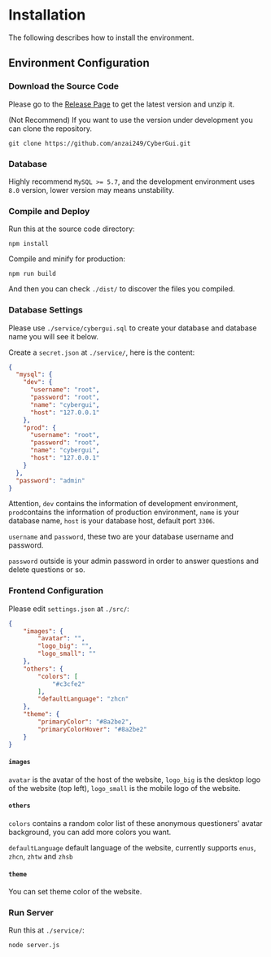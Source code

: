 
# Installation

The following describes how to install the environment.

## Environment Configuration

<Steps>

### Download the Source Code

Please go to the [Release Page](https://github.com/anzai249/CyberGui/releases) to get the latest version and unzip it.

(Not Recommend) If you want to use the version under development you can clone the repository.

```shell copy
git clone https://github.com/anzai249/CyberGui.git
```

### Database

Highly recommend `MySQL >= 5.7`, and the development environment uses `8.0` version, lower version may means unstability.

### Compile and Deploy

Run this at the source code directory:

```shell copy
npm install
```

Compile and minify for production:

```shell copy
npm run build
```

And then you can check `./dist/` to discover the files you compiled.

### Database Settings

Please use `./service/cybergui.sql` to create your database and database name you will see it below.

Create a `secret.json` at `./service/`, here is the content:

```json filename="secret.json" copy
{
  "mysql": {
    "dev": {
      "username": "root",
      "password": "root",
      "name": "cybergui",
      "host": "127.0.0.1"
    },
    "prod": {
      "username": "root",
      "password": "root",
      "name": "cybergui",
      "host": "127.0.0.1"
    }
  },
  "password": "admin"
}
```

Attention, `dev` contains the information of development environment, `prod`contains the information of production environment, `name` is your database name, `host` is your database host, default port `3306`. 

`username` and `password`, these two are your database username and password.

`password` outside is your admin password in order to answer questions and delete questions or so.

### Frontend Configuration

Please edit `settings.json` at `./src/`:

```json filename="secret.json" copy
{
    "images": {
        "avatar": "",
        "logo_big": "",
        "logo_small": ""
    },
    "others": {
        "colors": [
            "#c3cfe2"
        ],
        "defaultLanguage": "zhcn"
    },
    "theme": {
        "primaryColor": "#8a2be2",
        "primaryColorHover": "#8a2be2"
    }
}
```
#### `images`

`avatar` is the avatar of the host of the website, `logo_big` is the desktop logo of the website (top left), `logo_small` is the mobile logo of the website.

#### `others`

`colors` contains a random color list of these anonymous questioners' avatar background, you can add more colors you want.

`defaultLanguage` default language of the website, currently supports `enus`, `zhcn`, `zhtw` and `zhsb`

#### `theme`

You can set theme color of the website.

### Run Server

Run this at `./service/`:

```shell copy
node server.js
```

</Steps>
